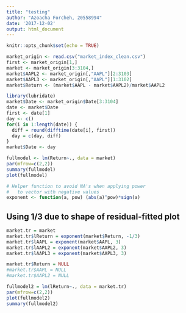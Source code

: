 ```yaml
---
title: "testing"
author: "Azoacha Forcheh, 20558994"
date: '2017-12-02'
output: html_document
---
```


```r
knitr::opts_chunk$set(echo = TRUE)
```

```r
market_origin <- read.csv("market_index_clean.csv")
first <- market_origin[1,]
market <- market_origin[3:3104,]
market$AAPL2 <- market_origin[,"AAPL"][2:3103]
market$AAPL3 <- market_origin[,"AAPL"][1:3102]
market$Return <- (market$AAPL - market$AAPL2)/market$AAPL2
```

```r
library(lubridate)
market$Date <- market_origin$Date[3:3104]
date <- market$Date
first <- date[1]
day <- c()
for(i in 1:length(date)) {
  diff = round(difftime(date[i], first))
  day = c(day, diff)
}
market$Date <- day
```

```r
fullmodel <- lm(Return~., data = market)
par(mfrow=c(2,2))
summary(fullmodel)
plot(fullmodel)
```

```r
# Helper function to avoid NA's when applying power 
#   to vector with negative values
exponent <- function(a, pow) (abs(a)^pow)*sign(a)
```

## Using 1/3 due to shape of residual-fitted plot
```r
market.tr = market
market.tr$lReturn = exponent(market$Return, -1/3)
market.tr$lAAPL = exponent(market$AAPL, 3)
market.tr$lAAPL2 = exponent(market$AAPL2, 3)
market.tr$lAAPL3 = exponent(market$AAPL3, 3)

market.tr$Return = NULL
#market.tr$AAPL = NULL
#market.tr$AAPL2 = NULL

fullmodel2 = lm(lReturn~., data = market.tr)
par(mfrow=c(2,2))
plot(fullmodel2)
summary(fullmodel2)
```

